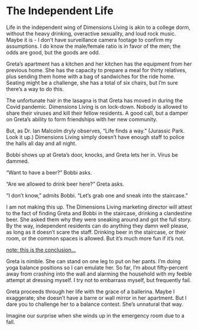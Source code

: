 # The Independent Life {.unnumbered}

Life in the independent wing of Dimensions Living is akin to a college dorm, without the heavy drinking, overactive sexuality, and loud rock music. Maybe it is - I don't have surveillance camera footage to confirm my assumptions. I do know the male/female ratio is in favor of the men; the odds are good, but the goods are odd.

Greta's apartment has a kitchen and her kitchen has the equipment from her previous home. She has the capacity to prepare a meal for thirty relatives, plus sending them home with a bag of sandwiches for the ride home. Seating might be a challenge, she has a total of six chairs, but I'm sure there's a way to do this.

The unfortunate hair in the lasagna is that Greta has moved in during the Covid pandemic. Dimensions Living is on lock-down. Nobody is allowed to share their viruses and kill their fellow residents. A good call, but a damper on Greta's ability to form friendships with her new community.

But, as Dr. Ian Malcolm dryly observes, "Life finds a way." (Jurassic Park. Look it up.) Dimensions Living simply doesn't have enough staff to police the halls all day and all night.

Bobbi shows up at Greta's door, knocks, and Greta lets her in. Virus be dammed.

"Want to have a beer?" Bobbi asks.

"Are we allowed to drink beer here?" Greta asks.

"I don't know," admits Bobbi. "Let's grab one and sneak into the staircase."

I am not making this up. The Dimensions Living marketing director will attest to the fact of finding Greta and Bobbi in the staircase, drinking a clandestine beer. She asked them why they were sneaking around and got the full story. By the way, independent residents can do anything they damn well please, as long as it doesn't scare the staff. Drinking beer in the staircase, or their room, or the common spaces is allowed. But it's much more fun if it's not.

[note: this is the conclusion...]{.underline}

Greta is nimble. She can stand on one leg to put on her pants. I'm doing yoga balance positions so I can emulate her. So far, I'm about fifty-percent away from crashing into the wall and alarming the household with my feeble attempt at dressing myself. I try not to embarrass myself, but frequently fail.

Greta proceeds through her life with the grace of a ballerina. Maybe I exaggerate; she doesn't have a barre or wall mirror in her apartment. But I dare you to challenge her to a balance contest. She's unnatural that way.

Imagine our surprise when she winds up in the emergency room due to a fall.
